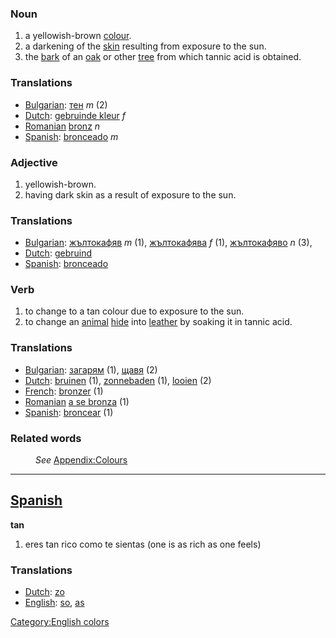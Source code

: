 === Noun ===
#a yellowish-brown [[color|colour]].
#a darkening of the [[skin]] resulting from exposure to the sun.
#the [[bark]] of an [[oak]] or other [[tree]] from which tannic acid is obtained.

===Translations===
*[[Bulgarian]]: [[тен]] ''m'' (2)
*[[Dutch]]: [[gebruinde kleur]] ''f''
*[[Romanian]] [[bronz]] ''n''
*[[Spanish]]: [[bronceado]] ''m''

=== Adjective ===
#yellowish-brown.
#having dark skin as a result of exposure to the sun.

=== Translations ===
*[[Bulgarian]]: [[жълтокафяв]] ''m'' (1), [[жълтокафява]] ''f'' (1), [[жълтокафяво]] ''n'' (3), 
*[[Dutch]]: [[gebruind]]
*[[Spanish]]: [[bronceado]]

=== Verb ===
#to change to a tan colour due to exposure to the sun.
#to change an [[animal]] [[hide]] into [[leather]] by soaking it in tannic acid.

=== Translations ===
*[[Bulgarian]]: [[загарям]] (1), [[щавя]] (2)
*[[Dutch]]: [[bruinen]] (1), [[zonnebaden]] (1), [[looien]] (2)
*[[French]]: [[bronzer]] (1)
*[[Romanian]] [[a se bronza]] (1)
*[[Spanish]]: [[broncear]] (1)

===Related words===
:''See'' [[Wiktionary_Appendix:Colours|Appendix:Colours]]

----

==[[Spanish]]==

'''tan'''

# eres tan rico como te sientas (one is as rich as one feels)

===Translations===
*[[Dutch]]: [[zo]]
*[[English]]: [[so]], [[as]]

[[Category:English colors]]